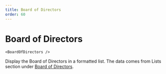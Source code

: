 ```yaml
---
title: Board of Directors
order: 60
---
```

# Board of Directors

```
<BoardOfDirectors />
```
Display the Board of Directors in a formatted list. The data comes from Lists section under [Board of Directors](/gently-hugged/contents/lists/board-of-directors/).